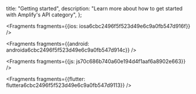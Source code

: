   title: "Getting started",
  description: "Learn more about how to get started with Amplify's API category",
};






<Fragments fragments={{ios: iosa6cbc2496f5f523d49e6c9a0fb547d916f}} />



<Fragments fragments={{android: androida6cbc2496f5f523d49e6c9a0fb547d914c}} />



<Fragments fragments={{js: js70c686b740a60e194d4f1aaf6a8902e663}} />



<Fragments fragments={{flutter: fluttera6cbc2496f5f523d49e6c9a0fb547d9113}} />
